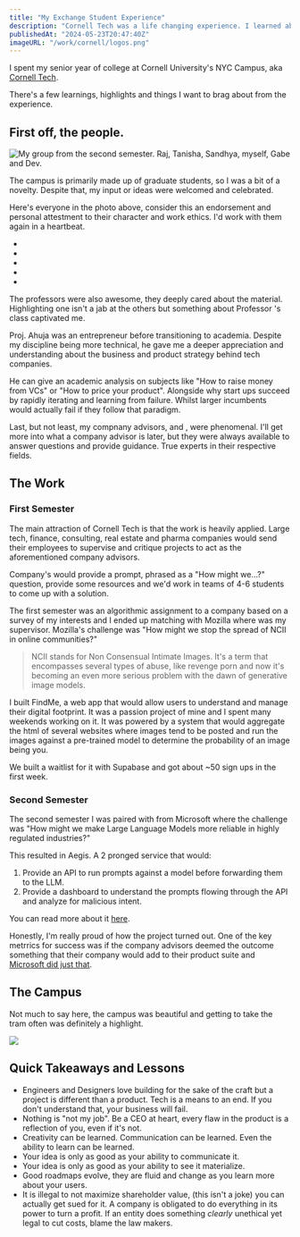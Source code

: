 ```yaml
---
title: "My Exchange Student Experience"
description: "Cornell Tech was a life changing experience. I learned about product, business and academia in a way that was unmatched."
publishedAt: "2024-05-23T20:47:40Z"
imageURL: "/work/cornell/logos.png"
---
```


I spent my senior year of college at Cornell University's NYC Campus, aka [Cornell Tech](https://tech.cornell.edu/).

There's a few learnings, highlights and things I want to brag about from the experience.

## First off, the people.

<Image
  src="/work/cornell/people.jpg"
  alt="My group from the second semester. Raj, Tanisha, Sandhya, myself, Gabe and Dev."
  caption="My group from the second semester. Raj, Tanisha, Sandhya, myself, Gabe and Dev."
/>

The campus is primarily made up of graduate students, so I was a bit of a novelty. Despite that, my input or ideas were welcomed and celebrated.

Here's everyone in the photo above, consider this an endorsement and personal attestment to their character and work ethics. I'd work with them again in a heartbeat.
- <PersonLink name="Raj Sonani" url="https://www.linkedin.com/in/raj-vijayakumar/" />
- <PersonLink name="Tanisha Kulkarni" url="https://www.linkedin.com/in/tanisha-kulkarni/" />
- <PersonLink name="Sandhya Ramachandran" url="https://www.linkedin.com/in/sandhya-ramachandran-a2743b65/" />
- <PersonLink name="Dev Makker" url="https://www.linkedin.com/in/dev-makker/" />
- <PersonLink name="Gabriel Zhen" url="https://www.linkedin.com/in/gabrielzhen/" />

The professors were also awesome, they deeply cared about the material. Highlighting one isn't a jab at the others but something about Professor <PersonLink name="Guatam Ahuja" url="https://business.cornell.edu/faculty-research/faculty/ga337/" />'s class captivated me.

Proj. Ahuja was an entrepreneur before transitioning to academia. Despite my discipline being more technical, he gave me a deeper appreciation and understanding about the business and product strategy behind tech companies.

He can give an academic analysis on subjects like "How to raise money from VCs" or "How to price your product". Alongside why start ups succeed by rapidly iterating and learning from failure. Whilst larger incumbents would actually fail if they follow that paradigm.

Last, but not least, my compnany advisors, <PersonLink name="Tylea Richard" url="https://www.linkedin.com/in/tyleasimone/" /> and <PersonLink name="James Codella" url="https://www.linkedin.com/in/jamescodella/" />, were phenomenal. I'll get more into what a company advisor is later, but they were always available to answer questions and provide guidance. True experts in their respective fields.

## The Work

### First Semester

The main attraction of Cornell Tech is that the work is heavily applied. Large tech, finance, consulting, real estate and pharma companies would send their employees to supervise and critique projects to act as the aforementioned company advisors.

Company's would provide a prompt, phrased as a "How might we...?" question, provide some resources and we'd work in teams of 4-6 students to come up with a solution.

The first semester was an algorithmic assignment to a company based on a survey of my interests and I ended up matching with Mozilla where <PersonLink name="Tylea Richard" url="https://www.linkedin.com/in/tyleasimone/" /> was my supervisor. Mozilla's challenge was "How might we stop the spread of NCII in online communities?"

> NCII stands for Non Consensual Intimate Images. It's a term that encompasses several types of abuse, like revenge porn and now it's becoming an even more serious problem with the dawn of generative image models.

I built FindMe, a web app that would allow users to understand and manage their digital footprint. It was a passion project of mine and I spent many weekends working on it. It was powered by a system that would aggregate the html of several websites where images tend to be posted and run the images against a pre-trained model to determine the probability of an image being you.

We built a waitlist for it with Supabase and got about ~50 sign ups in the first week.

### Second Semester

The second semester I was paired with <PersonLink name="James Codella" url="https://www.linkedin.com/in/jamescodella/" /> from Microsoft where the challenge was "How might we make Large Language Models more reliable in highly regulated industries?"

This resulted in <Link href="/work/aegis">Aegis</Link>. A 2 pronged service that would:

1. Provide an API to run prompts against a model before forwarding them to the LLM.
2. Provide a dashboard to understand the prompts flowing through the API and analyze for malicious intent.

You can read more about it [here](https://dl.acm.org/doi/10.1145/3581137.3615808).

Honestly, I'm really proud of how the project turned out. One of the key metrrics for success was if the company advisors deemed the outcome something that their company would add to their product suite and [Microsoft did just that](https://azure.microsoft.com/en-us/products/ai-services/ai-content-safety).

## The Campus

Not much to say here, the campus was beautiful and getting to take the tram often was definitely a highlight.

<Image
  src="/work/cornell/tram.jpg"
/>

## Quick Takeaways and Lessons

- Engineers and Designers love building for the sake of the craft but a project is different than a product. Tech is a means to an end. If you don't understand that, your business will fail.
- Nothing is "not my job". Be a CEO at heart, every flaw in the product is a reflection of you, even if it's not.
- Creativity can be learned. Communication can be learned. Even the ability to learn can be learned.
- Your idea is only as good as your ability to communicate it.
- Your idea is only as good as your ability to see it materialize.
- Good roadmaps evolve, they are fluid and change as you learn more about your users.
- It is illegal to not maximize shareholder value, (this isn't a joke) you can actually get sued for it. A company is obligated to do everything in its power to turn a profit. If an entity does something _clearly_ unethical yet legal to cut costs, blame the law makers.
